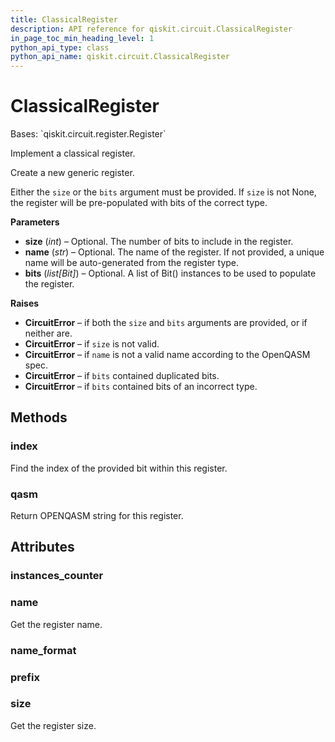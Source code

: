 ```yaml
---
title: ClassicalRegister
description: API reference for qiskit.circuit.ClassicalRegister
in_page_toc_min_heading_level: 1
python_api_type: class
python_api_name: qiskit.circuit.ClassicalRegister
---
```


# ClassicalRegister

<Class id="qiskit.circuit.ClassicalRegister" github="https://github.com/qiskit/qiskit/tree/stable/0.21/qiskit/circuit/classicalregister.py" signature="ClassicalRegister(size=None, name=None, bits=None)">
  Bases: `qiskit.circuit.register.Register`

  Implement a classical register.

  Create a new generic register.

  Either the `size` or the `bits` argument must be provided. If `size` is not None, the register will be pre-populated with bits of the correct type.

  **Parameters**

  *   **size** (*int*) – Optional. The number of bits to include in the register.
  *   **name** (*str*) – Optional. The name of the register. If not provided, a unique name will be auto-generated from the register type.
  *   **bits** (*list\[Bit]*) – Optional. A list of Bit() instances to be used to populate the register.

  **Raises**

  *   **CircuitError** – if both the `size` and `bits` arguments are provided, or if neither are.
  *   **CircuitError** – if `size` is not valid.
  *   **CircuitError** – if `name` is not a valid name according to the OpenQASM spec.
  *   **CircuitError** – if `bits` contained duplicated bits.
  *   **CircuitError** – if `bits` contained bits of an incorrect type.

  ## Methods

  ### index

  <Function id="qiskit.circuit.ClassicalRegister.index" name="index" signature="ClassicalRegister.index(bit)">
    Find the index of the provided bit within this register.
  </Function>

  ### qasm

  <Function id="qiskit.circuit.ClassicalRegister.qasm" name="qasm" signature="ClassicalRegister.qasm()">
    Return OPENQASM string for this register.
  </Function>

  ## Attributes

  ### instances\_counter

  <Attribute id="qiskit.circuit.ClassicalRegister.instances_counter" name="instances_counter" attributeValue="= count(0)" />

  ### name

  <Attribute id="qiskit.circuit.ClassicalRegister.name" name="name">
    Get the register name.
  </Attribute>

  ### name\_format

  <Attribute id="qiskit.circuit.ClassicalRegister.name_format" name="name_format" attributeValue="= re.compile('[a-z][a-zA-Z0-9_]*')" />

  ### prefix

  <Attribute id="qiskit.circuit.ClassicalRegister.prefix" name="prefix" attributeValue="= 'c'" />

  ### size

  <Attribute id="qiskit.circuit.ClassicalRegister.size" name="size">
    Get the register size.
  </Attribute>
</Class>

